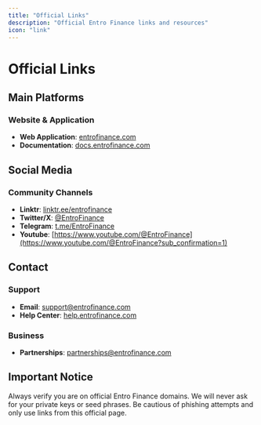 ```yaml
---
title: "Official Links"
description: "Official Entro Finance links and resources"
icon: "link"
---
```


# Official Links

## Main Platforms

### Website & Application
- **Web Application**: [entrofinance.com](https://entrofinance.com)
- **Documentation**: [docs.entrofinance.com](https://docs.entrofinance.com)


## Social Media

### Community Channels
- **Linktr**: [linktr.ee/entrofinance](https://linktr.ee/entrofinance)
- **Twitter/X**: [@EntroFinance](https://x.com/EntroFinance)
- **Telegram**: [t.me/EntroFinance](https://t.me/EntroFinance)
- **Youtube**: [https://www.youtube.com/@EntroFinance](https://www.youtube.com/@EntroFinance?sub_confirmation=1)

## Contact

### Support
- **Email**: support@entrofinance.com
- **Help Center**: [help.entrofinance.com](https://help.entrofinance.com)

### Business
- **Partnerships**: partnerships@entrofinance.com

## Important Notice

Always verify you are on official Entro Finance domains. We will never ask for your private keys or seed phrases. Be cautious of phishing attempts and only use links from this official page.